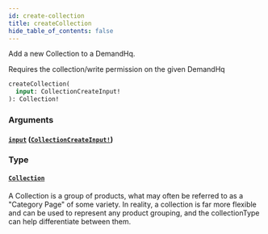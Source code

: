 ```yaml
---
id: create-collection
title: createCollection
hide_table_of_contents: false
---
```



Add a new Collection to a DemandHq.

Requires the collection/write permission on the given DemandHq

```graphql
createCollection(
  input: CollectionCreateInput!
): Collection!
```


### Arguments

#### [`input`](#) ([`CollectionCreateInput!`](/demand/api/graphql-admin/reference/inputs/collection-create-input))




### Type

#### [`Collection`](/demand/api/graphql-admin/reference/objects/collection)

A Collection is a group of products, what may often be referred to as a "Category Page" of some variety.
In reality, a collection is far more flexible and can be used to represent any
product grouping, and the collectionType can help differentiate between them.




